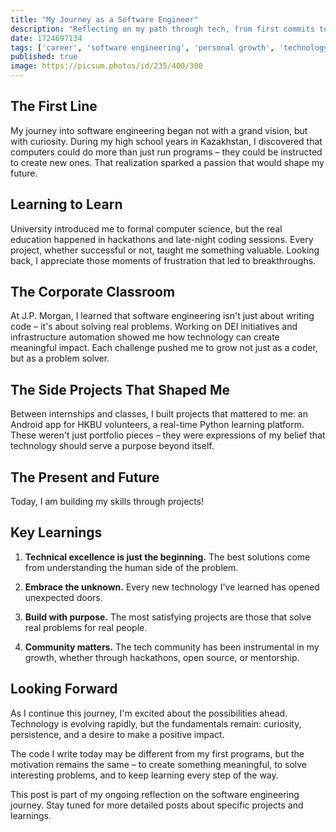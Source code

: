 ```yaml
---
title: "My Journey as a Software Engineer"
description: "Reflecting on my path through tech, from first commits to building meaningful solutions"
date: 1724697134
tags: ['career', 'software engineering', 'personal growth', 'technology']
published: true
image: https://picsum.photos/id/235/400/300
---
```


## The First Line

My journey into software engineering began not with a grand vision, but with curiosity. During my high school years in Kazakhstan, I discovered that computers could do more than just run programs – they could be instructed to create new ones. That realization sparked a passion that would shape my future.

## Learning to Learn

University introduced me to formal computer science, but the real education happened in hackathons and late-night coding sessions. Every project, whether successful or not, taught me something valuable. Looking back, I appreciate those moments of frustration that led to breakthroughs.

## The Corporate Classroom

At J.P. Morgan, I learned that software engineering isn't just about writing code – it's about solving real problems. Working on DEI initiatives and infrastructure automation showed me how technology can create meaningful impact. Each challenge pushed me to grow not just as a coder, but as a problem solver.

## The Side Projects That Shaped Me

Between internships and classes, I built projects that mattered to me: an Android app for HKBU volunteers, a real-time Python learning platform. These weren't just portfolio pieces – they were expressions of my belief that technology should serve a purpose beyond itself.

## The Present and Future

Today, I am building my skills through projects! 

## Key Learnings

1. **Technical excellence is just the beginning.** The best solutions come from understanding the human side of the problem.

2. **Embrace the unknown.** Every new technology I've learned has opened unexpected doors.

3. **Build with purpose.** The most satisfying projects are those that solve real problems for real people.

4. **Community matters.** The tech community has been instrumental in my growth, whether through hackathons, open source, or mentorship.

## Looking Forward

As I continue this journey, I'm excited about the possibilities ahead. Technology is evolving rapidly, but the fundamentals remain: curiosity, persistence, and a desire to make a positive impact.

The code I write today may be different from my first programs, but the motivation remains the same – to create something meaningful, to solve interesting problems, and to keep learning every step of the way.

<Callout>
This post is part of my ongoing reflection on the software engineering journey. Stay tuned for more detailed posts about specific projects and learnings.
</Callout>